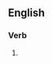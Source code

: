 ==English==

===Verb===
{{head|en|verb form}}

# {{present participle of|elasticise|lang=en|nocat=1}}